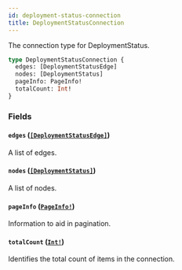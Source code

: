 ```yaml
---
id: deployment-status-connection
title: DeploymentStatusConnection
---
```


The connection type for DeploymentStatus.

```graphql
type DeploymentStatusConnection {
  edges: [DeploymentStatusEdge]
  nodes: [DeploymentStatus]
  pageInfo: PageInfo!
  totalCount: Int!
}
```

### Fields

#### `edges` ([`[DeploymentStatusEdge]`](/docs/api/objects/deployment-status-edge))

A list of edges.

#### `nodes` ([`[DeploymentStatus]`](/docs/api/objects/deployment-status))

A list of nodes.

#### `pageInfo` ([`PageInfo!`](/docs/api/objects/page-info))

Information to aid in pagination.

#### `totalCount` ([`Int!`](/docs/api/scalars/int))

Identifies the total count of items in the connection.
